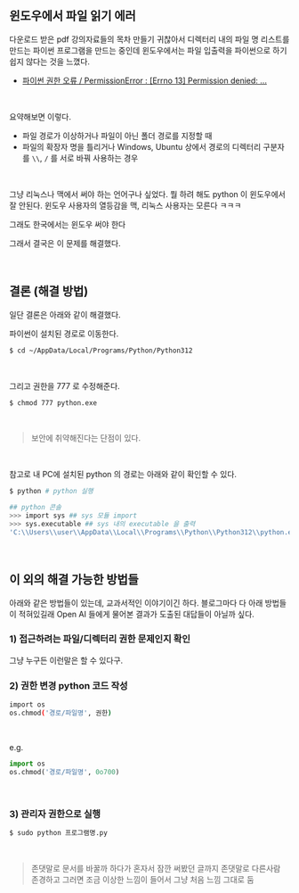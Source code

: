 ## 윈도우에서 파일 읽기 에러

다운로드 받은 pdf 강의자료들의 목차 만들기 귀찮아서 디렉터리 내의 파일 명 리스트를 만드는 파이썬 프로그램을 만드는 중인데 윈도우에서는 파일 입출력을 파이썬으로 하기 쉽지 않다는 것을 느꼈다.

- [파이썬 권한 오류 / PermissionError : [Errno 13] Permission denied: ...](https://yjs-program.tistory.com/115)



<br/>



요약해보면 이렇다.

- 파일 경로가 이상하거나 파일이 아닌 폴더 경로를 지정할 때
- 파일의 확장자 명을 틀리거나 Windows, Ubuntu 상에서 경로의 디렉터리 구분자를 `\\`, `/` 를 서로 바꿔 사용하는 경우



<br/>



그냥 리눅스나 맥에서 써야 하는 언어구나 싶었다. 뭘 하려 해도 python 이 윈도우에서 잘 안된다. 윈도우 사용자의 열등감을 맥, 리눅스 사용자는 모른다 ㅋㅋㅋ<br/>

그래도 한국에서는 윈도우 써야 한다<br/>

그래서 결국은 이 문제를 해결했다.<br/>

<br/>



## 결론 (해결 방법)

일단 결론은 아래와 같이 해결했다.<br/>

파이썬이 설치된 경로로 이동한다.

```bash
$ cd ~/AppData/Local/Programs/Python/Python312
```

<br/>



그리고 권한을 777 로 수정해준다.

```bash
$ chmod 777 python.exe
```

<br/>



> 보안에 취약해진다는 단점이 있다.



<br/>



참고로 내 PC에 설치된 python 의 경로는 아래와 같이 확인할 수 있다.

```bash
$ python # python 실행

## python 콘솔
>>> import sys ## sys 모듈 import
>>> sys.executable ## sys 내의 executable 을 출력
'C:\\Users\\user\\AppData\\Local\\Programs\\Python\\Python312\\python.exe'
```



<br/>



## 이 외의 해결 가능한 방법들

아래와 같은 방법들이 있는데, 교과서적인 이야기이긴 하다. 블로그마다 다 아래 방법들이 적혀있길래 Open AI 들에게 물어본 결과가 도출된 대답들이 아닐까 싶다.

### 1) 접근하려는 파일/디렉터리 권한 문제인지 확인

그냥 누구든 이런말은 할 수 있다구.<br/>



### 2\) 권한 변경 python 코드 작성

```bash
import os
os.chmod('경로/파일명', 권한)
```

<br/>



e.g.

```python
import os
os.chmod('경로/파일명', 0o700)
```

<br/>



### 3\) 관리자 권한으로 실행

```bash
$ sudo python 프로그램명.py
```

<br/>



> 존댓말로 문서를 바꿀까 하다가 혼자서 잠깐 써봤던 글까지 존댓말로 다른사람 존경하고 그러면 조금 이상한 느낌이 들어서 그냥 처음 느낌 그대로 둠<br/>

<br/>

